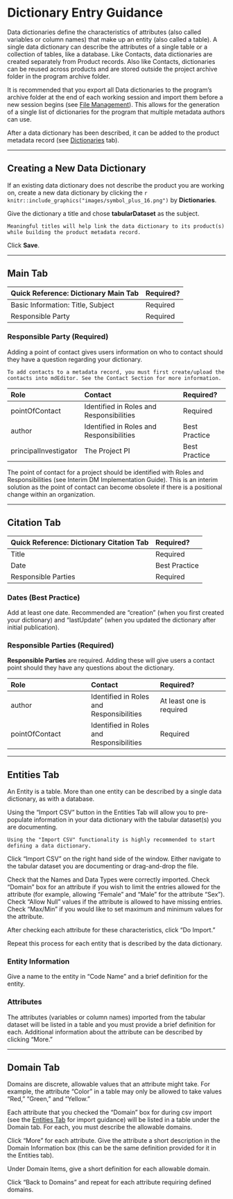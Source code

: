 # Dictionary Entry Guidance

Data dictionaries define the characteristics of attributes (also called variables or column names) that make up an entity (also called a table). A single data dictionary can describe the attributes of a single table or a collection of tables, like a database. Like Contacts, data dictionaries are created separately from Product records. Also like Contacts, dictionaries can be reused across products and are stored outside the project archive folder in the program archive folder.

It is recommended that you export all Data dictionaries to the program's archive folder at the end of each working session and import them before a new session begins (see [File Management](#file-management)). This allows for the generation of a single list of dictionaries for the program that multiple metadata authors can use.  

After a data dictionary has been described, it can be added to the product metadata record (see [Dictionaries](#dictionaries-tab) tab).

***

## Creating a New Data Dictionary
If an existing data dictionary does not describe the product you are working on, create a new data dictionary by clicking the `r knitr::include_graphics("images/symbol_plus_16.png")` by **Dictionaries**.

Give the dictionary a title and chose **tabularDataset** as the subject. 

```block
Meaningful titles will help link the data dictionary to its product(s) while building the product metadata record.
```

Click **Save**.

***

## Main Tab

| Quick Reference: Dictionary Main Tab | Required? |
|:------|:-----|
| Basic Information: Title, Subject | Required |
| Responsible Party | Required |

### Responsible Party (Required)
Adding a point of contact gives users information on who to contact should they have a question regarding your dictionary.

```block
To add contacts to a metadata record, you must first create/upload the contacts into mdEditor. See the Contact Section for more information.
```

   
| Role | Contact | Required? |
|:------|:-----|:-----|
| pointOfContact | Identified in Roles and Responsibilities | Required |
| author | Identified in Roles and Responsibilities | Best Practice |
| principalInvestigator | The Project PI | Best Practice |

The point of contact for a project should be identified with Roles and Responsibilities (see Interim DM Implementation Guide). This is an interim solution as the point of contact can become obsolete if there is a positional change within an organization. 

***

## Citation Tab

| Quick Reference: Dictionary Citation Tab | Required? |
|:------|:-----|
| Title | Required |
| Date | Best Practice |
| Responsible Parties | Required |

### Dates (Best Practice)
Add at least one date. Recommended are "creation" (when you first created your dictionary) and "lastUpdate" (when you updated the dictionary after initial publication).

### Responsible Parties (Required)
**Responsible Parties** are required. Adding these will give users a contact point should they have any questions about the dictionary.

| Role | Contact | Required? |
|:------|:-----|:-----|
| author | Identified in Roles and Responsibilities | At least one is required |
| pointOfContact | Identified in Roles and Responsibilities | Required |

***

## Entities Tab
An Entity is a table. More than one entity can be described by a single data dictionary, as with a database. 

Using the "Import CSV" button in the Entities Tab will allow you to pre-populate information in your data dictionary with the tabular dataset(s) you are documenting.

```block
Using the "Import CSV" functionality is highly recommended to start defining a data dictionary.
```

Click "Import CSV" on the right hand side of the window. Either navigate to the tabular dataset you are documenting or drag-and-drop the file.

Check that the Names and Data Types were correctly imported. Check "Domain" box for an attribute if you wish to limit the entries allowed for the attribute (for example, allowing "Female" and "Male" for the attribute "Sex"). Check "Allow Null" values if the attribute is allowed to have missing entries. Check "Max/Min" if you would like to set maximum and minimum values for the attribute.

After checking each attribute for these characteristics, click "Do Import."

Repeat this process for each entity that is described by the data dictionary.

### Entity Information
Give a name to the entity in "Code Name" and a  brief definition for the entity.

### Attributes
The attributes (variables or column names) imported from the tabular dataset will be listed in a table and you must provide a brief definition for each.  Additional information about the attribute can be described by clicking "More."

***

## Domain Tab
Domains are discrete, allowable values that an attribute might take. For example, the attribute "Color" in a table may only be allowed to take values "Red," "Green," and "Yellow."

Each attribute that you checked the "Domain" box for during csv import (see the [Entities Tab](#entities-tab) for import guidance) will be listed in a table under the Domain tab. For each, you must describe the allowable domains. 

Click "More" for each attribute. Give the attribute a short description in the Domain Information box (this can be the same definition provided for it in the Entities tab).

Under Domain Items, give a short definition for each allowable domain.

Click "Back to Domains" and repeat for each attribute requiring defined domains. 
